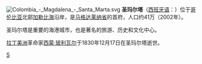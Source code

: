 [[File:Colombia_-_Magdalena_-_Santa_Marta.svg|right]]
'''圣玛尔塔'''（[[西班牙语|西班牙语]]：'''{{lang|es|Santa Marta}}'''）位于[[哥伦比亚|哥伦比亚]]北部[[加勒比海|加勒比海]]沿岸，是[[马格达莱纳省|马格达莱纳省]]的首府，人口约41万（2002年）。

圣玛尔塔是重要的海港城市，也是著名的旅游、历史和文化中心。

[[拉丁美洲|拉丁美洲]]革命家[[西蒙·玻利瓦尔|西蒙·玻利瓦尔]]于1830年12月17日在圣玛尔塔逝世。

{{南美洲地理小作品}}

[[Category:哥伦比亚市镇|S]]
{{馬格達萊納省直轄市|state=autocollapse}}